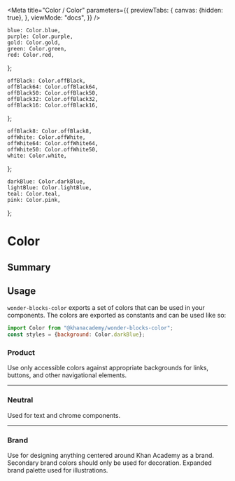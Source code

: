 



<Meta
    title="Color / Color"
    parameters={{
        previewTabs: {
            canvas: {hidden: true},
        },
        viewMode: "docs",
    }}
/>

    blue: Color.blue,
    purple: Color.purple,
    gold: Color.gold,
    green: Color.green,
    red: Color.red,
};

    offBlack: Color.offBlack,
    offBlack64: Color.offBlack64,
    offBlack50: Color.offBlack50,
    offBlack32: Color.offBlack32,
    offBlack16: Color.offBlack16,
};

    offBlack8: Color.offBlack8,
    offWhite: Color.offWhite,
    offWhite64: Color.offWhite64,
    offWhite50: Color.offWhite50,
    white: Color.white,
};

    darkBlue: Color.darkBlue,
    lightBlue: Color.lightBlue,
    teal: Color.teal,
    pink: Color.pink,
};

# Color

<Subtitle>
    <ComponentInfo name={name} version={version} />
</Subtitle>

## Summary

<ColorPalette>
    <ColorItem
        title="Product colors"
        subtitle="Use only accessible colors against appropriate backgrounds for links, buttons, and other navigational elements."
        colors={ProductColors}
    />
    <ColorItem
        title="Neutral colors"
        subtitle="Used for text and chrome components."
        colors={NeutralColors}
    />
    <ColorItem colors={WhiteShades} />
    <ColorItem
        title="Brand colors"
        subtitle="Use for designing anything centered around Khan Academy as a brand. Secondary brand colors should only be used for decoration. Expanded brand palette used for illustrations."
        colors={BrandColors}
    />
</ColorPalette>

## Usage

`wonder-blocks-color` exports a set of colors that can be used in your
components. The colors are exported as constants and can be used like so:


```js
import Color from "@khanacademy/wonder-blocks-color";
const styles = {background: Color.darkBlue};
```

### Product

Use only accessible colors against appropriate backgrounds for links, buttons,
and other navigational elements.

<Swatch
    name="blue"
    color={Color.blue}
    use="text"
    description="Actionable. Used to indicate actionable items like links and buttons."
/>

<Swatch
    name="purple"
    color={Color.purple}
    use="icons"
    description="Used to indicate Mastery."
/>

<Swatch
    name="gold"
    color={Color.gold}
    description="Used as an accent for celebratory moments. If using for icons, accompany with descriptive text."
    segments={1}
/>

<Swatch
    name="green"
    color={Color.green}
    use="icons"
    description="Affirmative. Used to indicate success states and correctness. Do not use for text."
/>

<Swatch
    name="red"
    color={Color.red}
    use="text"
    description="Negative. Used for errors and destructive actions."
/>

---

### Neutral

Used for text and chrome components.

<Swatch
    name="offBlack"
    color={Color.offBlack}
    use="text"
    description="Primary text color. Can also used for links in lists."
/>

<Swatch
    name="offBlack64"
    color={Color.offBlack64}
    use="text"
    description="Secondary text color and modal backdrop color."
/>

<Swatch
    name="offBlack50"
    color={Color.offBlack50}
    description="Fieldset borders"
    segments={1}
/>

<Swatch
    name="offBlack32"
    color={Color.offBlack32}
    description="Disabled states"
    segments={1}
/>

<Swatch
    name="offBlack16"
    color={Color.offBlack16}
    description="Hairline color"
    segments={1}
/>

<Swatch
    name="offBlack8"
    color={Color.offBlack8}
    description="Shadow color"
    segments={1}
/>

<Swatch
    name="offWhite"
    color={Color.offWhite}
    description="Only used as a secondary background color"
    segments={1}
/>

<Swatch
    name="white"
    color={Color.white}
    use="text"
    description="Primary background color and primary text color on colored backgrounds."
    segments={2}
/>

<Swatch
    name="white64"
    color={Color.white64}
    use="text"
    description="Secondary text color on colored backgrounds, and hairline color on colored backgrounds"
    segments={1}
    dark={true}
/>

---

### Brand

Use for designing anything centered around Khan Academy as a brand. Secondary brand colors should only be used for decoration. Expanded brand palette used for illustrations.

<Swatch
    name="darkBlue"
    color={Color.darkBlue}
    description="Primary brand color. Can be used as a background color in headers and illustrative areas."
    segments={1}
/>

<Swatch
    name="lightBlue"
    color={Color.lightBlue}
    description="Secondary brand color. This is only accessible on Dark Blue, so use lightly."
    segments={1}
/>

<Swatch
    name="teal"
    color={Color.teal}
    description="Secondary brand color. This is only accessible on Dark Blue, so use lightly."
    segments={1}
/>

<Swatch
    name="pink"
    color={Color.pink}
    description="Secondary brand color."
    segments={1}
/>
